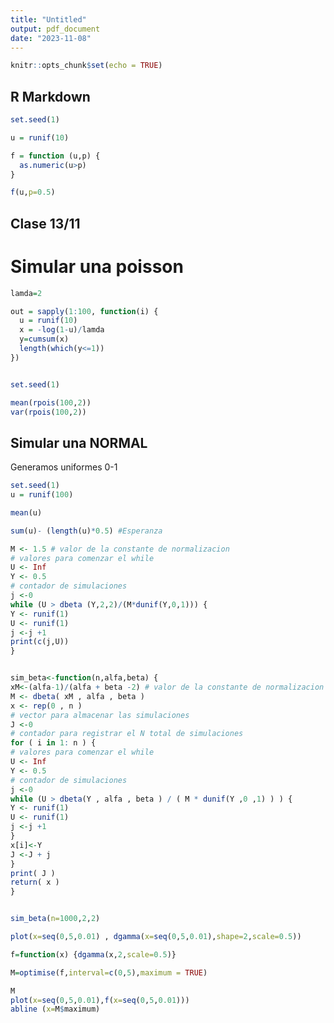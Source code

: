 ```yaml
---
title: "Untitled"
output: pdf_document
date: "2023-11-08"
---
```


```r
knitr::opts_chunk$set(echo = TRUE)
```

## R Markdown


```r
set.seed(1)

u = runif(10)

f = function (u,p) {
  as.numeric(u>p)
}

f(u,p=0.5)
```

## Clase 13/11

# Simular una poisson

```r

lamda=2

out = sapply(1:100, function(i) {
  u = runif(10)
  x = -log(1-u)/lamda  
  y=cumsum(x)
  length(which(y<=1))
})


set.seed(1)

mean(rpois(100,2))
var(rpois(100,2))

```

## Simular una NORMAL

Generamos uniformes 0-1  

```r
set.seed(1)
u = runif(100)

mean(u)

sum(u)- (length(u)*0.5) #Esperanza

```

```r
M <- 1.5 # valor de la constante de normalizacion
# valores para comenzar el while
U <- Inf
Y <- 0.5
# contador de simulaciones
j <-0
while (U > dbeta (Y,2,2)/(M*dunif(Y,0,1))) {
Y <- runif(1)
U <- runif(1)
j <-j +1
print(c(j,U))
}


sim_beta<-function(n,alfa,beta) {
xM<-(alfa-1)/(alfa + beta -2) # valor de la constante de normalizacion
M <- dbeta( xM , alfa , beta )
x <- rep(0 , n )
# vector para almacenar las simulaciones
J <-0
# contador para registrar el N total de simulaciones
for ( i in 1: n ) {
# valores para comenzar el while
U <- Inf
Y <- 0.5
# contador de simulaciones
j <-0
while (U > dbeta(Y , alfa , beta ) / ( M * dunif(Y ,0 ,1) ) ) {
Y <- runif(1)
U <- runif(1)
j <-j +1
}
x[i]<-Y
J <-J + j
}
print( J )
return( x )
}


sim_beta(n=1000,2,2)

```

```r

plot(x=seq(0,5,0.01) , dgamma(x=seq(0,5,0.01),shape=2,scale=0.5))

f=function(x) {dgamma(x,2,scale=0.5)}

M=optimise(f,interval=c(0,5),maximum = TRUE)

M
plot(x=seq(0,5,0.01),f(x=seq(0,5,0.01)))
abline (x=M$maximum)


```



